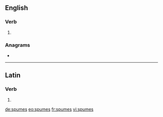==English==

===Verb===
{{head|en|verb form}}

# {{en-third-person singular of|spume}}

===Anagrams===
* {{l|en|mess up}}

----

==Latin==

===Verb===
{{la-verb-form|spūmēs}}

# {{inflection of|spūmō||2|s|pres|actv|subj|lang=la}}

[[de:spumes]]
[[eo:spumes]]
[[fr:spumes]]
[[vi:spumes]]